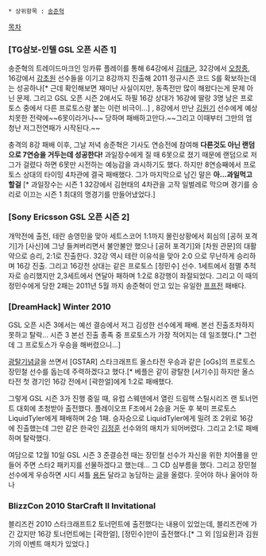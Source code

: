  * 상위항목 : [[송준혁]]

[[목차]]

=== [TG삼보-인텔 GSL 오픈 시즌 1] ===
송준혁의 트레이드마크인 잉카류 플레이를 통해 64강에서 [[김태균]], 32강에서 [[오창종]], 16강에서 [[강초원]] 선수들을 이기고 8강까지 진출해 2011 정규시즌 코드 S를 확보하는데는 성공하나[* 근데 확인해보면 재미난 사실이지만, 동족전만 많이 해왔다는게 문제 아닌 문제. 그리고 GSL 오픈 시즌 2에서도 하필 16강 상대가 16강에 딸랑 3명 남은 프로토스 중에서 다른 프로토스랑 붙는 이런 비극이...] , 8강에서 만난 [[김원기]] 선수에게 예상치못한 전략에~~6못이라거나~~ 당하며 패배하고만다.~~그리고 이때부터 그만의 엄청난 저그전연패가 시작된다.~~

충격의 8강 패배 이후, 그날 저녁 송준혁은 기사도 연승전에 참여해 '''다른것도 아닌 랜덤으로 7연승을 거두는데 성공한다!''' 과일장수에게 질 때 6못으로 졌기 때문에 랜덤으로 저그가 걸렸다 하면 6못만 시전하는 예능감을 과시하기도 했다.
하지만 8연승째에서 프로토스 상대의 타이밍 4차관에 결국 패배했다. 그가 마지막으로 남긴 말은 '''아...과일먹고 할걸''' [* 과일장수는 시즌 1 32강에서 김현태의 4차관을 고작 일벌레로 막으며 경기를 승리로 이끄는 시즌 1 최대의 명경기를 만들어냈었다.]
=== [Sony Ericsson GSL 오픈 시즌 2] ===
개막전에 출전, 테란 송영민을 맞아 세트스코어 1:1까지 몰린상황에서 회심의 [공허 포격기]가 [사신]에 그냥 들켜버리면서 불안불안 했으나 [공허 포격기]와 [차원 관문]의 대활약으로 승리, 2:1로 진출한다. 32강 역시 테란 이유석을 맞아 2:0 으로 무난하게 승리하며 16강 진출. 그리고 16강전 상대는 같은 프로토스 [정민수] 선수. 1세트에서 점멸 추적자로 승리했지만 2,3세트에서 연달아 패하며 1:2로 8강행이 좌절되었다. 그리고 이 때의 정민수에게 당한 2패는 2011년 5월 까지 송준혁이 안고 있는 유일한 [[프프전]] 패배다.
=== [DreamHack] Winter 2010 ===
GSL 오픈 시즌 3에서는 예선 결승에서 저그 김성한 선수에게 패배. 본선 진출조차하지 못하고 탈락... 시즌 3 본선 진출 종족 중 프로토스가 가장 적어지는 데 일조했다.[* 그런데 그 프로토스가 우승을 해버렸으니...]

[http://www.playxp.com/sc2/bbs/view.php?article_id=2331506&search=3&search_pos=&q= 광탈기념글]을 쓰면서 [GSTAR] 스타크래프트 올스타전 우승과 같은 [oGs]의 프로토스 장민철 선수를 돕는데 주력하겠다고 했다.[* 베플은 같이 광탈한 [서기수]] 하지만 올스타전 첫 경기인 16강 전에서 [곽한얼]에게 1:2로 패배했다.

그렇게 GSL 시즌 3가 진행 중일 때, 유럽 스웨덴에서 열린 드림핵 스틸시리즈 랜 토너먼트 대회에 초청받아 출전했다. 플레이오프 F조에서 2승을 거둔 후 북미 프로토스 LiquidTyler에게 패배하며 2승 1패. 승자승으로 LiquidTyler에게 밀려 조 2위로 16강에 진출했는데 그만 같은 한국인 [[김정훈]] 선수와의 매치가 되어버렸다. 그리고 2:1로 패배하며 탈락했다.

여담으로 12월 10일 GSL 시즌 3 준결승전 때는 장민철 선수가 자신을 위한 치어풀을 만들어 주면 스타2 패키지를 선물하겠다고 했는데... 그 CD 심부름을 했다. 그리고 장민철 선수에게 우승하면 시디 셔틀 [[용돈]] 달라고 농담하는 [http://www.playxp.com/sc2/bbs/view.php?article_id=2439987&search=3&search_pos=&q= 글]을 올렸다. 웃어야 하나 울어야 하나
=== BlizzCon 2010 StarCraft II Invitational ===
블리즈컨 2010 스타크래프트2 토너먼트에 출전했다는 내용이 있었는데, 블리즈컨에 가긴 갔지만 16강 토너먼트에는 [곽한얼], [정민수]만이 출전했다.[* 그 외 [임요환]과 김원기의 이벤트 매치가 있었다.]
